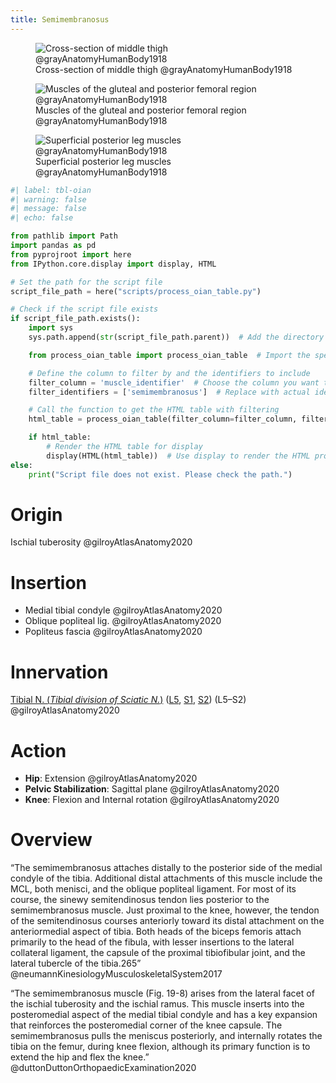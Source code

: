 ```yaml
---
title: Semimembranosus
---
```



![Cross-section of middle thigh @grayAnatomyHumanBody1918](/The Archive/Images/Gray anatomy 1918 images/Myology/image432 Cross-section through the middle of the thigh.gif)

![Muscles of the gluteal and posterior femoral region @grayAnatomyHumanBody1918](/The Archive/Images/Gray anatomy 1918 images/Myology/image434 Muscles of the gluteal and posterior femoral regions.gif)

![Superficial posterior leg muscles @grayAnatomyHumanBody1918](/The Archive/Images/Gray anatomy 1918 images/Myology/image438 Muscles of the back of the leg. Superficial layer.gif)

```python
#| label: tbl-oian
#| warning: false
#| message: false
#| echo: false

from pathlib import Path
import pandas as pd
from pyprojroot import here
from IPython.core.display import display, HTML

# Set the path for the script file
script_file_path = here("scripts/process_oian_table.py")

# Check if the script file exists
if script_file_path.exists():
    import sys
    sys.path.append(str(script_file_path.parent))  # Add the directory of the script to the system path

    from process_oian_table import process_oian_table  # Import the specific function

    # Define the column to filter by and the identifiers to include
    filter_column = 'muscle_identifier'  # Choose the column you want to filter by
    filter_identifiers = ['semimembranosus']  # Replace with actual identifiers you want to include

    # Call the function to get the HTML table with filtering
    html_table = process_oian_table(filter_column=filter_column, filter_identifiers=filter_identifiers)

    if html_table:
        # Render the HTML table for display
        display(HTML(html_table))  # Use display to render the HTML properly
else:
    print("Script file does not exist. Please check the path.")

```

# Origin {#origin}
Ischial tuberosity @gilroyAtlasAnatomy2020

# Insertion {#insertion}
- Medial tibial condyle @gilroyAtlasAnatomy2020 
- Oblique popliteal lig. @gilroyAtlasAnatomy2020 
- Popliteus fascia @gilroyAtlasAnatomy2020 



# Innervation {#innervation}
[Tibial N. (*Tibial division of Sciatic N.*)]({{< var ref-tibial-nerve.path >}}) ([L5]({{< var ref-nerve-root.l5 >}}), [S1]({{< var ref-nerve-root.s1 >}}), [S2]({{< var ref-nerve-root.s2 >}})) (L5–S2) @gilroyAtlasAnatomy2020 


# Action {#action}

- **Hip**: Extension @gilroyAtlasAnatomy2020
- **Pelvic Stabilization**: Sagittal plane @gilroyAtlasAnatomy2020
- **Knee**: Flexion and Internal rotation @gilroyAtlasAnatomy2020 





# Overview

"The semimembranosus attaches distally to the posterior side of the medial condyle of the tibia. Additional distal attachments of this muscle include the MCL, both menisci, and the oblique popliteal ligament. For most of its course, the sinewy semitendinosus tendon lies posterior to the semimembranosus muscle. Just proximal to the knee, however, the tendon of the semitendinosus courses anteriorly toward its distal attachment on the anteriormedial aspect of tibia. Both heads of the biceps femoris attach primarily to the head of the fibula, with lesser insertions to the lateral collateral ligament, the capsule of the proximal tibiofibular joint, and the lateral tubercle of the tibia.265" @neumannKinesiologyMusculoskeletalSystem2017 


"The semimembranosus muscle (Fig. 19-8) arises from the lateral facet of the ischial tuberosity and the ischial ramus. This muscle inserts into the posteromedial aspect of the medial tibial condyle and has a key expansion that reinforces the posteromedial corner of the knee capsule. The semimembranosus pulls the meniscus posteriorly, and internally rotates the tibia on the femur, during knee flexion, although its primary function is to extend the hip and flex the knee." @duttonDuttonOrthopaedicExamination2020